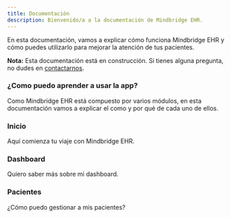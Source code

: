```yaml
---
title: Documentación
description: Bienvenido/a a la documentación de Mindbridge EHR.
---
```


En esta documentación, vamos a explicar cómo funciona Mindbridge EHR y cómo puedes utilizarlo para mejorar la atención de tus pacientes.

<Callout icon="⚠️" type="warning">

**Nota:** Esta documentación está en construcción. Si tienes alguna pregunta, no dudes en [contactarnos](/contact).

</Callout>

### ¿Como puedo aprender a usar la app?

Como Mindbridge EHR está compuesto por varios módulos, en esta documentación vamos a explicar el como y por qué de cada uno de ellos.

<div className="docs-grid-cols-2 mt-6">

<Card href="/docs/firt-steps">

### Inicio

Aquí comienza tu viaje con Mindbridge EHR.

</Card>

<Card href="/docs/dashboard">

### Dashboard

Quiero saber más sobre mi dashboard.

</Card>

<Card href="/docs/patients">

### Pacientes

¿Cómo puedo gestionar a mis pacientes?

</Card>

</div>
